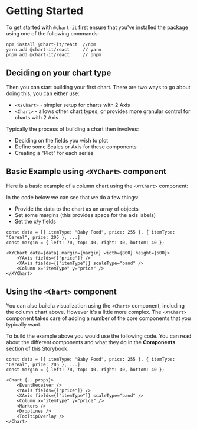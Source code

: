 
<Meta title="Getting Started" />

# Getting Started

To get started with `@chart-it` first ensure that you've installed the package using one of the following commands:

```
npm install @chart-it/react  //npm
yarn add @chart-it/react     // yarn
pnpm add @chart-it/react     // pnpm
```

## Deciding on your chart type

Then you can start building your first chart. There are two ways to go about doing this, you can either use:

-   `<XYChart>` - simpler setup for charts with 2 Axis
-   `<Chart>` - allows other chart types, or provides more granular control for charts with 2 Axis

Typically the process of building a chart then involves:

-   Deciding on the fields you wish to plot
-   Define some Scales or Axis for these components
-   Creating a "Plot" for each series

## Basic Example using `<XYChart>` component

Here is a basic example of a column chart using the `<XYChart>` component:

<Canvas>
    <Story id="xycharts-column--basic" />
</Canvas>

In the code below we can see that we do a few things:

-   Provide the data to the chart as an array of objects
-   Set some margins (this provides space for the axis labels)
-   Set the x/y fields

```
const data = [{ itemType: "Baby Food", price: 255 }, { itemType: "Cereal", price: 205 }, ...]
const margin = { left: 70, top: 40, right: 40, bottom: 40 };

<XYChart data={data} margin={margin} width={800} height={500}>
    <YAxis fields={["price"]} />
    <XAxis fields={["itemType"]} scaleType="band" />
    <Column x="itemType" y="price" />
</XYChart>
```

## Using the `<Chart>` component

You can also build a visualization using the `<Chart>` component, including the column chart above. However it's a little more complex. The `<XYChart>` component takes care of adding a number of the core components that you typically want.

To build the example above you would use the following code. You can read about the different components and what they do in the **Components** section of this Storybook.

```
const data = [{ itemType: "Baby Food", price: 255 }, { itemType: "Cereal", price: 205 }, ...]
const margin = { left: 70, top: 40, right: 40, bottom: 40 };

<Chart {...props}>
    <EventReceiver />
    <YAxis fields={["price"]} />
    <XAxis fields={["itemType"]} scaleType="band" />
    <Column x="itemType" y="price" />
    <Markers />
    <Droplines />
    <TooltipOverlay />
</Chart>
```
